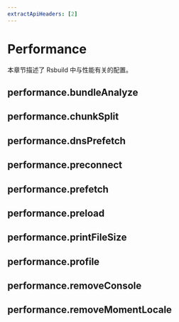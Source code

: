 ```yaml
---
extractApiHeaders: [2]
---
```


# Performance

本章节描述了 Rsbuild 中与性能有关的配置。

## performance.bundleAnalyze


<BundleAnalyze />

## performance.chunkSplit


<ChunkSplit />

## performance.dnsPrefetch


<DnsPrefetch />

## performance.preconnect


<Preconnect />

## performance.prefetch


<Prefetch />

## performance.preload


<Preload />

## performance.printFileSize


<PrintFileSize />

## performance.profile


<Profile />

## performance.removeConsole


<RemoveConsole />

## performance.removeMomentLocale


<RemoveMomentLocale />
